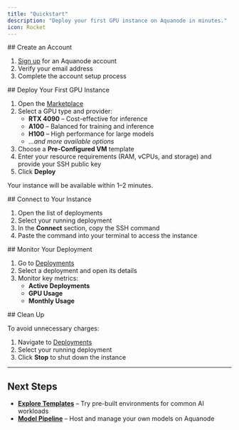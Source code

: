 ```yaml
---
title: "Quickstart"
description: "Deploy your first GPU instance on Aquanode in minutes."
icon: Rocket
---
```



<Steps>
<Step>
## Create an Account

1. [Sign up](https://console.aquanode.io/login) for an Aquanode account  
2. Verify your email address  
3. Complete the account setup process  
</Step>

<Step>
## Deploy Your First GPU Instance

1. Open the [Marketplace](https://console.aquanode.io/marketplace)  
2. Select a GPU type and provider:  
   - **RTX 4090** – Cost-effective for inference  
   - **A100** – Balanced for training and inference  
   - **H100** – High performance for large models  
   - *...and more available options*  
3. Choose a **Pre-Configured VM** template  
4. Enter your resource requirements (RAM, vCPUs, and storage) and provide your SSH public key  
5. Click **Deploy**  

Your instance will be available within 1–2 minutes.  
</Step>

<Step>
## Connect to Your Instance

1. Open the list of deployments  
2. Select your running deployment  
3. In the **Connect** section, copy the SSH command  
4. Paste the command into your terminal to access the instance  
</Step>

<Step>
## Monitor Your Deployment

1. Go to [Deployments](https://console.aquanode.io/deployments)  
2. Select a deployment and open its details  
3. Monitor key metrics:  
   - **Active Deployments**  
   - **GPU Usage**  
   - **Monthly Usage**  
</Step>

<Step>
## Clean Up

To avoid unnecessary charges:  

1. Navigate to [Deployments](https://console.aquanode.io/deployments)  
2. Select your running deployment  
3. Click **Stop** to shut down the instance  
</Step>
</Steps>

---

## Next Steps

- **[Explore Templates](/docs/virtual-machines/vm-templates)** – Try pre-built environments for common AI workloads  
- **[Model Pipeline](/docs/models/hosting-huggingface-model)** – Host and manage your own models on Aquanode  
